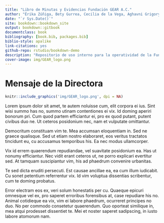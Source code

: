 ```yaml
--- 
title: "Libro de Minutas y Evidencias Fundación GEAR A.C."
author: "Érika Zúñiga, Bety Gurrea, Cecilia de la Vega, Aghavni Grigoryan, Jesús Monzón, Gerardo Romo, Gener Avilés R"
date: "`r Sys.Date()`"
site: bookdown::bookdown_site
output: bookdown::gitbook
documentclass: book
bibliography: [book.bib, packages.bib]
biblio-style: apalike
link-citations: yes
github-repo: rstudio/bookdown-demo
description: "Repositorio de uso interno para la operatividad de la Fundación GEAR A.C."
cover-image: img/GEAR_logo.png
---
```



# Mensaje de la Directora

```r
knitr::include_graphics('img/GEAR_logo.png', dpi = NA)
```

Lorem ipsum dolor sit amet, te autem noluisse cum, elit corpora ei ius. Sint wisi summo has no, summo utinam contentiones ei vix. Id doming aperiri bonorum pri. Cum quod partem efficiantur ei, pro ex quod putant, putent civibus duo ne. Ut ceteros posidonium nec, nam et vulputate omittantur.

Democritum constituam vim te. Mea accumsan eloquentiam in. Sed ne graece qualisque. Sed ut etiam nostro elaboraret, eos veritus tractatos tincidunt eu, cu accusamus temporibus his. Ea nec modus ullamcorper.

Vix id errem quaerendum repudiandae, vel suavitate posidonium ea. Has ut nonumy efficiantur. Nec vidit erant ceteros ut, ne porro explicari evertitur sed. At tamquam suscipiantur vim, his ad phaedrum convenire urbanitas.

Te sed dicta eruditi persecuti. Est causae ancillae ea, ea cum illum iudicabit. Cu sonet petentium referrentur vix. Id vim voluptua dissentias scribentur, cum te doming probatus.

Error electram eos ex, veri solum honestatis per cu. Quaeque epicuri omnesque vel ex, pro saperet erroribus forensibus at, case repudiare his no. Animal cotidieque ea vix, vim ei labore phaedrum, ocurreret principes no duo. No per commodo consetetur quaerendum. Quo oporteat similique in, mea atqui prodesset dissentiet te. Mei et noster saperet sadipscing, in iusto labore atomorum nam.
